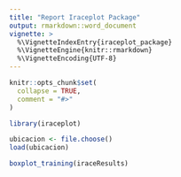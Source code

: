 ```yaml
---
title: "Report Iraceplot Package"
output: rmarkdown::word_document
vignette: >
  %\VignetteIndexEntry{iraceplot_package}
  %\VignetteEngine{knitr::rmarkdown}
  %\VignetteEncoding{UTF-8}
---
```


```r
knitr::opts_chunk$set(
  collapse = TRUE,
  comment = "#>"
)
```

```r
library(iraceplot)
```

```r
ubicacion <- file.choose()
load(ubicacion)
```

```r
boxplot_training(iraceResults)
```
